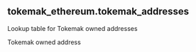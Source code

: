 ## tokemak_ethereum.tokemak_addresses 
Lookup table for Tokemak owned addresses

<ParamField path="tokemak_address">
Tokemak owned address
</ParamField>
